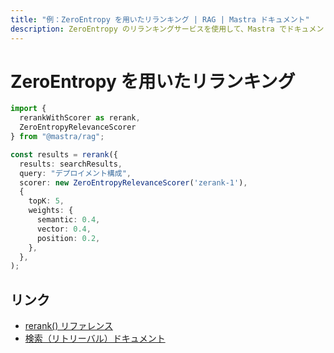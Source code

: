```yaml
---
title: "例：ZeroEntropy を用いたリランキング | RAG | Mastra ドキュメント"
description: ZeroEntropy のリランキングサービスを使用して、Mastra でドキュメント検索の関連性を向上させる例。
---
```


# ZeroEntropy を用いたリランキング

```typescript
import { 
  rerankWithScorer as rerank, 
  ZeroEntropyRelevanceScorer 
} from "@mastra/rag";

const results = rerank({
  results: searchResults,
  query: "デプロイメント構成",
  scorer: new ZeroEntropyRelevanceScorer('zerank-1'),
  {
    topK: 5,
    weights: {
      semantic: 0.4,
      vector: 0.4,
      position: 0.2,
    },
  },
);
```


## リンク

- [rerank() リファレンス](/reference/rag/rerankWithScorer.mdx)
- [検索（リトリーバル）ドキュメント](/reference/rag/retrieval.mdx)